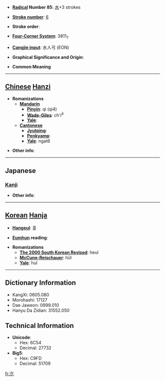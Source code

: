 * '''[[Wiktionary:Chinese radical index| Radical]] Number 85''': [[Wiktionary:Chinese radical index 水|水]]+3 strokes

* '''[[Wiktionary:Chinese total strokes index|Stroke number]]''': [[Wiktionary:Chinese total strokes index 6|6]]

* '''Stroke order''': 

* '''[[Wiktionary:Chinese four corner index|Four-Corner System]]''': 3811<sub>7</sub>

* '''[[Wiktionary:Chinese Cangjie index|Cangjie input]]''': 水人弓 (EON)

* '''Graphical Significance and Origin''': 

* '''Common Meaning'''

----

== [[Chinese]] [[Hanzi]] ==

* '''Romanizations'''
** '''[[Mandarin]]'''
*** '''[[Pinyin]]''': qì (qi4)
*** '''[[Wade-Giles]]''': ch'i<sup>4</sup>
*** '''[[Yale]]''': 
** '''[[Cantonese]]'''
*** '''[[Jyutping]]''':
*** '''[[Penkyamp]]''': 
*** '''[[Yale]]''': ngat6

* '''Other info''': 

----

==Japanese==
===[[Kanji]]===
{{kanji|on readings=[[きつ]] (kitsu), [[こち]] (kochi)
|kun readings=
}}

* '''Other info''':  

----

== [[Korean]] [[Hanja]] ==

* '''[[Hangeul]]''': 흘

* '''[[Eumhun]] reading''': 

* '''Romanizations'''
** '''[[The 2000 South Korean Revised Romanization|The 2000 South Korean Revised]]''': heul
** '''[[McCune-Reischauer]]''': hŭl
** '''[[Yale]]''': hul

----

== Dictionary Information ==

* KangXi: 0605.080
* Morohashi: 17127
* Dae Jaweon: 0999.010
* Hanyu Da Zidian: 31552.050

== Technical Information ==

* '''Unicode''':
** Hex: 6C54
** Decimal: 27732
* '''Big5''':
** Hex: C9FD
** Decimal: 51709

[[fr:汔]]